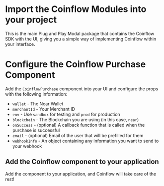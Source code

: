 
<Intro />
<InstallNear/>
<NearWalletSetup/>
<InstallCoinflow/>

<ContentBlock filePath="src/App.vue" highlight="3">

# Import the Coinflow Modules into your project

This is the main Plug and Play Modal package that contains the Coinflow SDK with the UI, giving you a simple way of implementing Coinflow within your interface.

</ContentBlock>

<ContentBlock filePath="src/App.vue" highlight="53-67">

# Configure the Coinflow Purchase Component

Add the `CoinflowPurchase` component into your UI and configure the props with the following information:

- `wallet` - The Near Wallet
- `merchantId` - Your Merchant ID
- `env` - Use `sandbox` for testing and `prod` for production
- `blockchain` - The Blockchain you are using (in this case, `near`)
- `onSuccess` - (optional) A callback function that is called when the purchase is successful
- `email` - (optional) Email of the user that will be prefilled for them
- `webhookInfo` - An object containing any information you want to send to your webhook

</ContentBlock>

## Add the Coinflow component to your application
Add the component to your application, and Coinflow will take care of the rest!